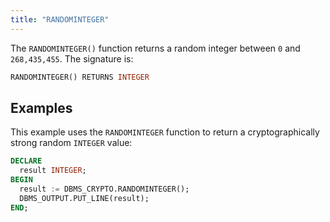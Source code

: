 ```yaml
---
title: "RANDOMINTEGER"
---
```


The `RANDOMINTEGER()` function returns a random integer between `0` and `268,435,455`. The signature is:

```sql
RANDOMINTEGER() RETURNS INTEGER
```

## Examples

This example uses the `RANDOMINTEGER` function to return a cryptographically strong random `INTEGER` value:

```sql
DECLARE
  result INTEGER;
BEGIN
  result := DBMS_CRYPTO.RANDOMINTEGER();
  DBMS_OUTPUT.PUT_LINE(result);
END;
```
